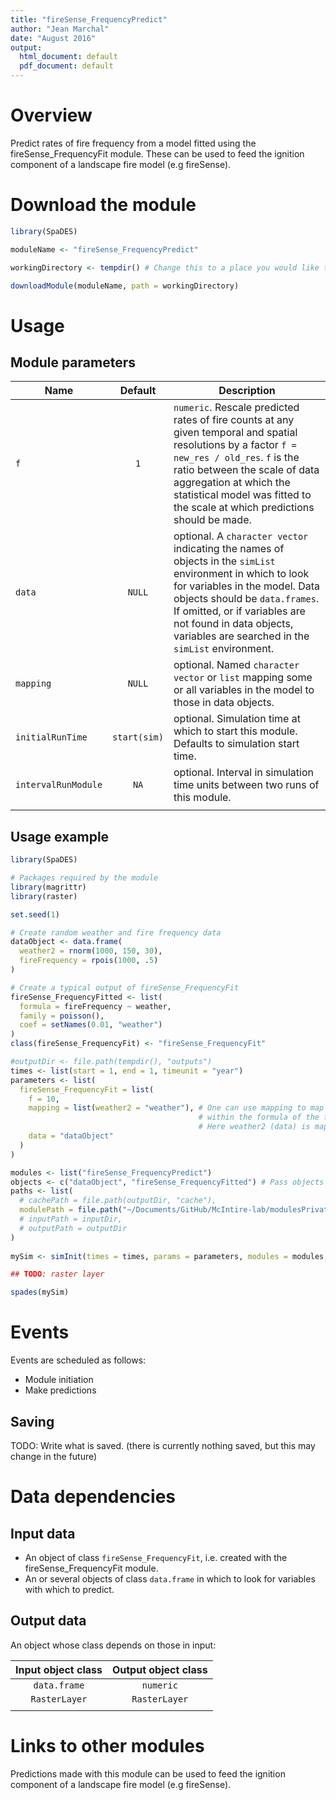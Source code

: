 ```yaml
---
title: "fireSense_FrequencyPredict"
author: "Jean Marchal"
date: "August 2016"
output:
  html_document: default
  pdf_document: default
---
```


# Overview
Predict rates of fire frequency from a model fitted using the fireSense_FrequencyFit module. These can be used to feed the ignition component of a landscape fire model (e.g fireSense).

# Download the module
```r
library(SpaDES)

moduleName <- "fireSense_FrequencyPredict"

workingDirectory <- tempdir() # Change this to a place you would like to put the module, if desired.

downloadModule(moduleName, path = workingDirectory)
```

# Usage
## Module parameters
Name|Default|Description
----|:-------:|---------------------------------------------------------------------
`f`|`1`|`numeric`. Rescale predicted rates of fire counts at any given temporal and spatial resolutions by a factor `f = new_res / old_res`. `f` is the ratio between the scale of data aggregation at which the statistical model was fitted to the scale at which predictions should be made.
`data`|`NULL`|optional. A `character vector` indicating the names of objects in the `simList` environment in which to look for variables in the model. Data objects should be `data.frames`. If omitted, or if variables are not found in data objects, variables are searched in the `simList` environment.
`mapping`|`NULL`|optional. Named `character vector` or `list` mapping some or all variables in the model to those in data objects.
`initialRunTime`|`start(sim)`|optional. Simulation time at which to start this module. Defaults to simulation start time.
`intervalRunModule`|`NA`|optional. Interval in simulation time units between two runs of this module.
|||

## Usage example
```r
library(SpaDES)

# Packages required by the module
library(magrittr)
library(raster)

set.seed(1)

# Create random weather and fire frequency data
dataObject <- data.frame(
  weather2 = rnorm(1000, 150, 30),
  fireFrequency = rpois(1000, .5)
)

# Create a typical output of fireSense_FrequencyFit
fireSense_FrequencyFitted <- list(
  formula = fireFrequency ~ weather,
  family = poisson(),
  coef = setNames(0.01, "weather")
)
class(fireSense_FrequencyFit) <- "fireSense_FrequencyFit"

#outputDir <- file.path(tempdir(), "outputs")
times <- list(start = 1, end = 1, timeunit = "year")
parameters <- list(
  fireSense_FrequencyFit = list(
    f = 10,
    mapping = list(weather2 = "weather"), # One can use mapping to map variables in data to those
                                          # within the formula of the fitted object.
                                          # Here weather2 (data) is mapped to weather (formula).
    data = "dataObject"
  )
)

modules <- list("fireSense_FrequencyPredict")
objects <- c("dataObject", "fireSense_FrequencyFitted") # Pass objects found in the global environment to the simList environment
paths <- list(
  # cachePath = file.path(outputDir, "cache"),
  modulePath = file.path("~/Documents/GitHub/McIntire-lab/modulesPrivate/") ## TODO: change this to tempdir()
  # inputPath = inputDir,
  # outputPath = outputDir
)
 
mySim <- simInit(times = times, params = parameters, modules = modules, objects = objects, paths = paths)

## TODO: raster layer

spades(mySim)
```

# Events
Events are scheduled as follows:

- Module initiation
- Make predictions

## Saving
TODO: Write what is saved. (there is currently nothing saved, but this may change in the future)

# Data dependencies
## Input data
- An object of class `fireSense_FrequencyFit`, i.e. created with the fireSense_FrequencyFit module.
- An or several objects of class `data.frame` in which to look for variables with which to predict.

## Output data
An object whose class depends on those in input:

Input object class | Output object class
:-:|:-:
`data.frame` | `numeric`
`RasterLayer` | `RasterLayer`
||

# Links to other modules
Predictions made with this module can be used to feed the ignition component of a landscape fire model (e.g fireSense).

